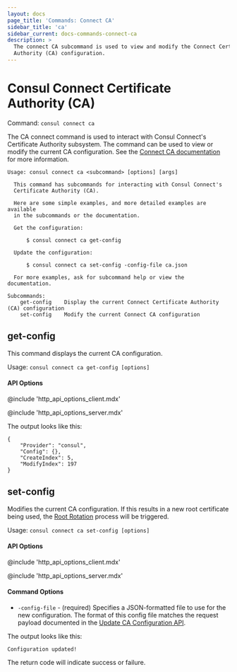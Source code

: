 ```yaml
---
layout: docs
page_title: 'Commands: Connect CA'
sidebar_title: 'ca'
sidebar_current: docs-commands-connect-ca
description: >
  The connect CA subcommand is used to view and modify the Connect Certificate
  Authority (CA) configuration.
---
```


# Consul Connect Certificate Authority (CA)

Command: `consul connect ca`

The CA connect command is used to interact with Consul Connect's Certificate Authority
subsystem. The command can be used to view or modify the current CA configuration. See the
[Connect CA documentation](/docs/connect/ca) for more information.

```text
Usage: consul connect ca <subcommand> [options] [args]

  This command has subcommands for interacting with Consul Connect's
  Certificate Authority (CA).

  Here are some simple examples, and more detailed examples are available
  in the subcommands or the documentation.

  Get the configuration:

      $ consul connect ca get-config

  Update the configuration:

      $ consul connect ca set-config -config-file ca.json

  For more examples, ask for subcommand help or view the documentation.

Subcommands:
    get-config    Display the current Connect Certificate Authority (CA) configuration
    set-config    Modify the current Connect CA configuration
```

## get-config

This command displays the current CA configuration.

Usage: `consul connect ca get-config [options]`

#### API Options

@include 'http_api_options_client.mdx'

@include 'http_api_options_server.mdx'

The output looks like this:

```
{
	"Provider": "consul",
	"Config": {},
	"CreateIndex": 5,
	"ModifyIndex": 197
}
```

## set-config

Modifies the current CA configuration. If this results in a new root certificate
being used, the [Root Rotation](/docs/connect/ca#root-certificate-rotation) process
will be triggered.

Usage: `consul connect ca set-config [options]`

#### API Options

@include 'http_api_options_client.mdx'

@include 'http_api_options_server.mdx'

#### Command Options

- `-config-file` - (required) Specifies a JSON-formatted file to use for the new configuration.
  The format of this config file matches the request payload documented in the
  [Update CA Configuration API](/api/connect/ca#update-ca-configuration).

The output looks like this:

```
Configuration updated!
```

The return code will indicate success or failure.
